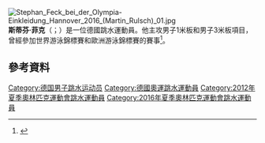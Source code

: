 [[File:Stephan_Feck_bei_der_Olympia-Einkleidung_Hannover_2016_(Martin_Rulsch)_01.jpg|thumb]]
'''斯蒂芬·菲克'''（{{lang-de|Stephan Feck}}；{{bd|1990年|2月17日}}）是一位德國跳水運動員。他主攻男子1米板和男子3米板項目，曾經參加世界游泳錦標賽和歐洲游泳錦標賽的賽事<ref>{{cite web|url=http://www.london2012.com/|title=Stephan Feck|publisher=London2012.com|accessdate=7 August 2012|deadurl=yes|archiveurl=http://webarchive.nationalarchives.gov.uk/20130228114959/http://www.london2012.com/|archivedate=2013年2月28日}}</ref>。
==參考資料==
{{reflist}}
{{DEFAULTSORT:Feck, Stephan}}
[[Category:德国男子跳水运动员|Category:德国男子跳水运动员]]
[[Category:德國奧運跳水運動員|Category:德國奧運跳水運動員]]
[[Category:2012年夏季奧林匹克運動會跳水運動員|Category:2012年夏季奧林匹克運動會跳水運動員]]
[[Category:2016年夏季奧林匹克運動會跳水運動員|Category:2016年夏季奧林匹克運動會跳水運動員]]